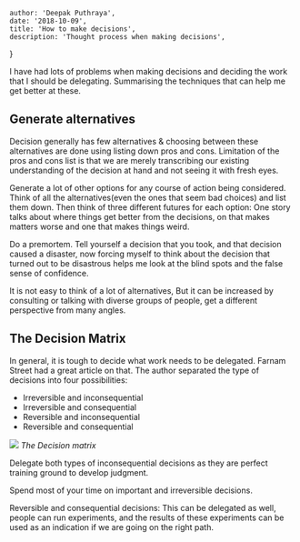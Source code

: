 
    author: 'Deepak Puthraya',
    date: '2018-10-09',
    title: 'How to make decisions',
    description: 'Thought process when making decisions',
}


I have had lots of problems when making decisions and deciding the work that I should be delegating. Summarising the techniques that can help me get better at these.

## Generate alternatives

Decision generally has few alternatives & choosing between these alternatives are done using listing down pros and cons. Limitation of the pros and cons list is that we are merely transcribing our existing understanding of the decision at hand and not seeing it with fresh eyes.

Generate a lot of other options for any course of action being considered. Think of all the alternatives(even the ones that seem bad choices) and list them down. Then think of three different futures for each option: One story talks about where things get better from the decisions, on that makes matters worse and one that makes things weird.

Do a premortem. Tell yourself a decision that you took, and that decision caused a disaster, now forcing myself to think about the decision that turned out to be disastrous helps me look at the blind spots and the false sense of confidence.

It is not easy to think of a lot of alternatives, But it can be increased by consulting or talking with diverse groups of people, get a different perspective from many angles.

## The Decision Matrix

In general, it is tough to decide what work needs to be delegated. Farnam Street had a great article on that. The author separated the type of decisions into four possibilities:

* Irreversible and inconsequential
* Irreversible and consequential
* Reversible and inconsequential
* Reversible and consequential

![](/assets/images/decision_matrix.png)
_The Decision matrix_

Delegate both types of inconsequential decisions as they are perfect training ground to develop judgment.

Spend most of your time on important and irreversible decisions.

Reversible and consequential decisions: This can be delegated as well, people can run experiments, and the results of these experiments can be used as an indication if we are going on the right path.
